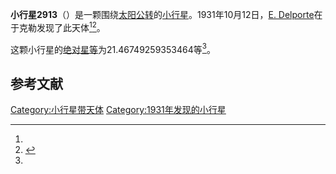{{Infobox planet
| bgcolour = #FFFFC0
| name = 2913 Horta
| symbol = 
| image = 
| caption = 
| discovery = yes
| discovery_ref = 
| discoverer = [[E._Delporte|E. Delporte]]
| discovery_site = [[于克勒|于克勒]] 
| discovered = 1931年10月12日
| designations = yes
| mp_name = 
| named_after = 
| alt_names = 1931 TK/ 1978 GO3 / 1982 FZ2
| mp_category = [[主带小行星|主带小行星]]
| orbit_ref = <ref name="a">[http://ssd.jpl.nasa.gov/sbdb.cgi?sstr=2913 2913 Horta] {{Wayback|url=http://ssd.jpl.nasa.gov/sbdb.cgi?sstr=2913 |date=20210901070241 }}，小行星數據庫瀏覽器（JPL Small-Body Database Browser）－[[美国国家航空航天局|美国国家航空航天局]]喷气推进实验室</ref>
| epoch = 2456400.5 (2013年4月18日更新)
| aphelion = {{convert|3.243846950307451|AU|km|3|abbr=on|lk=out}}
| perihelion = {{convert|2.162888978053782|AU|km|3|abbr=on}}
| semimajor = {{convert|2.703367964180616|AU|km|3|abbr=on}}
| eccentricity = 0.199928013
| period = 1623.514498 [[日|日]]<br />4.44[[儒略年|儒略年]]
| avg_speed = 
| inclination = 16.09260813100398
| asc_node = 30.39737616733431
| mean_anomaly = 
| arg_peri = 21.46749259353464
| satellites = 
| physical_characteristics = yes
| dimensions = 
| mass = 
| density = 
| surface_grav = 
| escape_velocity = 
| sidereal_day = 
| axial_tilt = 
| pole_ecliptic_lat = 
| pole_ecliptic_lon = 
| albedo = 
| temperatures= 
| temp_name1 = 
| mean_temp_1 = 
| max_temp_1 = 
| temp_name2 = 
| max_temp_2 = 
| spectral_type = 
| abs_magnitude = 21.46749259353464
}}

'''小行星2913'''（{{lang-en|2913 Horta}}）是一颗围绕[[太阳|太阳]][[公转|公转]]的[[小行星|小行星]]。1931年10月12日，[[E._Delporte|E. Delporte]]在于克勒发现了此天体<ref name="a" /><ref>{{cite news|title=小行星列表|url=http://cfa-www.harvard.edu/iau/lists/NumberedMPs.txt|accessdate=2013-07-08|newspaper=哈佛大学|archive-date=2008-05-17|archive-url=https://web.archive.org/web/20080517010638/http://cfa-www.harvard.edu/iau/lists/NumberedMPs.txt|dead-url=no}}</ref>。

这颗小行星的[[绝对星等|绝对星等]]为21.46749259353464等<ref name="a" />。

==参考文献==
{{reflist}}
{{Minor Planet Number|[[小行星2912|小行星2912]]|[[小行星2914|小行星2914]]}}

{{小天体}}

[[Category:小行星带天体|Category:小行星带天体]]
[[Category:1931年发现的小行星|Category:1931年发现的小行星]]

{{asteroid-stub}}